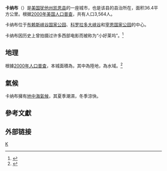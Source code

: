 {{Infobox settlement
|official_name            = 卡纳布<br>Kanab
|settlement_type          = [[城市|城市]]
|nickname                 = 猶他州的小好萊塢
|motto                    =

<!-- Images -->
|image_skyline            = Kanab UT 1.JPG
|imagesize                =
|image_caption            = 穿越卡纳布的美國89號公路
|image_flag               =
|image_seal               =

<!-- Location -->
|subdivision_type         = [[世界地理索引|國家]]
|subdivision_name         = [[美國|美國]]
|subdivision_type1        = [[美國州份|州]]
|subdivision_name1        = [[犹他州|犹他州]]
|subdivision_type2        = [[縣_(美國)|縣]]
|subdivision_name2        = [[凯恩县_(犹他州)|凯恩县]]

<!-- Government -->
|government_footnotes     =
|government_type          = 議會管理制
|leader_title             = 市長
|leader_name              = 尼娜·萊科克
|leader_title1            =
|leader_name1             =
|established_title        = 定居
|established_date         = 1870年
|named_for                = 
|founder                  = 雅各布·漢布林
|established_title1       = 成立市政機關
|established_date1        = 1935年

<!-- Area -->
|unit_pref  =  Imperial
|area_footnotes           =
|area_magnitude           =
|area_total_km2           = 36.4
|area_land_km2            = 36.3
|area_water_km2           = 0.1
|area_total_sq_mi         = 14.1
|area_land_sq_mi          = 14.0
|area_water_sq_mi         = 0.0

<!-- Population -->
|population_as_of         = [[2000年美國人口普查|2000年]]
|population_footnotes     =
|population_total         = 3564
|population_density_km2   = 98.1
|population_density_sq_mi = 254.2

<!-- General information -->
|timezone                 = [[北美山區時區|北美山區時區]]
|utc_offset               = -7
|timezone_DST             = 北美山區時區
|utc_offset_DST           = -6
|elevation_footnotes      =
|elevation_m              = 1515
|elevation_ft             = 4970
|coordinates_display      = inline,title
|coordinates_type         = region:US_type:city
|latd = 37 |latm = 2 |lats = 8 |latNS = N
|longd = 112 |longm = 31 |longs = 52 |longEW = W

<!-- Area/postal codes & others -->
|postal_code_type         = [[美國郵政編碼|ZIP代碼]]
|postal_code              = 84741
|area_code                = 435
|blank_name               = [[聯邦信息處理標準|FIPS代碼]]
|blank_info               = 49-39920{{GR|2}}
|blank1_name              = [[地名信息系統|GNIS代碼]]
|blank1_info              = 1429276{{GR|3}}
|website                  = http://kanab.utah.gov/
|footnotes                =
}}

'''卡纳布'''（{{lang en|'''Kanab'''}}）是[[美国|美国]][[犹他州|犹他州]][[凯恩县_(犹他州)|凯恩县]]的一座城市，也是该县的县治所在{{GR|6}}，面积36.4平方公里。根据[[2000年美国人口普查|2000年美国人口普查]]，共有人口3,564人。{{GR|2}}

卡纳布位于[[布赖斯峡谷国家公园|布赖斯峡谷国家公园]]、[[科罗拉多大峡谷|科罗拉多大峡谷]]和[[宰恩国家公园|宰恩国家公园]]的中心。

卡纳布因历史上曾拍摄过许多西部电影而被称为“小好莱坞”。<ref>{{Cite web |url=http://www.thegrandcanyons.com/this-is-the-west.html |title=the grand canyons |accessdate=2013-07-31 |archive-date=2011-07-17 |archive-url=https://web.archive.org/web/20110717001549/http://www.thegrandcanyons.com/this-is-the-west.html |dead-url=no }}</ref>

==地理==
根據[[美國2000年人口普查|2000年人口普查]]，本城面積為{{convert|14.1|sqmi|sqkm|2}}，其中{{convert|14.0|sqmi|sqkm|2}}為陸地，{{convert|0.04|sqmi|sqkm|2}}為水域。<ref name ="Gazetteer files">{{cite web|title=US Gazetteer files 2010|url=http://www.census.gov/geo/www/gazetteer/files/Gaz_places_national.txt|publisher=[[United_States_Census_Bureau|United States Census Bureau]]|accessdate=2013-01-25|archive-url=https://www.webcitation.org/699nOulzi?url=http://www.census.gov/geo/www/gazetteer/files/Gaz_places_national.txt|archive-date=2012-07-14|dead-url=yes}}</ref>

==氣候==
卡纳布擁有[[地中海氣候|地中海氣候]]，其夏季潮濕，冬季涼快。

<div style="width:75%;">
{{Weather box |imperial first = Y
|location = 卡纳布
|single line = Y
|Jan record high F = 72
|Feb record high F = 77
|Mar record high F = 83
|Apr record high F = 90
|May record high F = 97
|Jun record high F = 97
|Jul record high F = 107
|Aug record high F = 108
|Sep record high F = 105
|Oct record high F = 103
|Nov record high F = 80
|Dec record high F = 74
|Jan high F = 47.3
|Feb high F = 52.7
|Mar high F = 58.6
|Apr high F = 66.5
|May high F = 75.7
|Jun high F = 86.4
|Jul high F = 90.8
|Aug high F = 87.7
|Sep high F = 80.8
|Oct high F = 69.8
|Nov high F = 56.0
|Dec high F = 48.4
|Jan low F = 21.9
|Feb low F = 25.8
|Mar low F = 29.8
|Apr low F = 34.6
|May low F = 41.8
|Jun low F = 49.7
|Jul low F = 56.3
|Aug low F = 56.4
|Sep low F = 49.4
|Oct low F = 39.0
|Nov low F = 28.9
|Dec low F = 22.9
|Jan record low F = −11
|Feb record low F = −12
|Mar record low F = 3
|Apr record low F = 12
|May record low F = 18
|Jun record low F = 30
|Jul record low F = 39
|Aug record low F = 42
|Sep record low F = 30
|Oct record low F = 13
|Nov record low F = 5
|Dec record low F = −10
|precipitation colour = green
|Jan precipitation inch = 1.86
|Feb precipitation inch = 1.73
|Mar precipitation inch = 1.91
|Apr precipitation inch = 0.95
|May precipitation inch = 0.68
|Jun precipitation inch = 0.40
|Jul precipitation inch = 1.05
|Aug precipitation inch = 1.45
|Sep precipitation inch = 1.37
|Oct precipitation inch = 1.35
|Nov precipitation inch = 1.18
|Dec precipitation inch = 1.01
|Jan precipitation days = 6.6
|Feb precipitation days = 6.7
|Mar precipitation days = 8.1
|Apr precipitation days = 5.3
|May precipitation days = 5.0
|Jun precipitation days = 2.8
|Jul precipitation days = 6.0
|Aug precipitation days = 7.7
|Sep precipitation days = 5.9
|Oct precipitation days = 5.2
|Nov precipitation days = 4.5
|Dec precipitation days = 5.1
|unit precipitation days = 0.01 inch
|Jan snow inch = 9.3
|Feb snow inch = 5.0
|Mar snow inch = 2.6
|Apr snow inch = 2.3
|May snow inch = 0
|Jun snow inch = 0
|Jul snow inch = 0
|Aug snow inch = 0
|Sep snow inch = 0
|Oct snow inch = 0.2
|Nov snow inch = 2.3
|Dec snow inch = 3.7
|Jan snow days = 3.2
|Feb snow days = 2.1
|Mar snow days = 1.7
|Apr snow days = 1.0
|May snow days = 0
|Jun snow days = 0
|Jul snow days = 0
|Aug snow days = 0
|Sep snow days = 0
|Oct snow days = 0.2
|Nov snow days = 1.0
|Dec snow days = 1.9
|unit snow days = 0.1 inch
|source 1 = National Oceanic and Atmospheric Administration<ref name="NOAA">{{cite web|title= Climatic Averages for the United States 1971–2000: KANAB, UT|url= http://cdo.ncdc.noaa.gov/climatenormals/clim20/ut/424508.pdf|accessdate= 2013-04-06|publisher= National Oceanic and Atmospheric Administration}}{{Dead link|date=2018年9月 |bot=InternetArchiveBot |fix-attempted=yes }}</ref>
|date=April 2013
}}
</div>

==參考文獻==
{{reflist|2}}

==外部链接==
{{Mapit-US-cityscale|37.03551|-112.531112}}

[[Category:犹他州城市|K]]